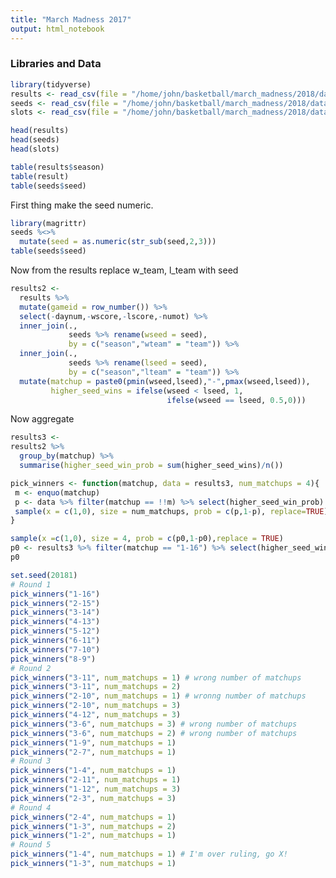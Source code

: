 ```yaml
---
title: "March Madness 2017"
output: html_notebook
---
```



### Libraries and Data
```r
library(tidyverse)
results <- read_csv(file = "/home/john/basketball/march_madness/2018/data/tourney_results.csv")
seeds <- read_csv(file = "/home/john/basketball/march_madness/2018/data/tourney_seeds.csv")
slots <- read_csv(file = "/home/john/basketball/march_madness/2018/data/tourney_slots.csv")
```

```r
head(results)
head(seeds)
head(slots)
```

```r
table(results$season)
table(result)
table(seeds$seed)
```

First thing make the seed numeric. 
```r
library(magrittr)
seeds %<>%
  mutate(seed = as.numeric(str_sub(seed,2,3)))
table(seeds$seed)
```

Now from the results replace w_team, l_team with seed

```r
results2 <-
  results %>%
  mutate(gameid = row_number()) %>%
  select(-daynum,-wscore,-lscore,-numot) %>%
  inner_join(.,
             seeds %>% rename(wseed = seed), 
             by = c("season","wteam" = "team")) %>%
  inner_join(.,
             seeds %>% rename(lseed = seed),
             by = c("season","lteam" = "team")) %>%
  mutate(matchup = paste0(pmin(wseed,lseed),"-",pmax(wseed,lseed)),
         higher_seed_wins = ifelse(wseed < lseed, 1,
                                   ifelse(wseed == lseed, 0.5,0)))
```

Now aggregate

```r
results3 <-
results2 %>%
  group_by(matchup) %>%
  summarise(higher_seed_win_prob = sum(higher_seed_wins)/n())
```

```r
pick_winners <- function(matchup, data = results3, num_matchups = 4){
 m <- enquo(matchup)
 p <- data %>% filter(matchup == !!m) %>% select(higher_seed_win_prob) %>% unlist() %>% unname()
 sample(x = c(1,0), size = num_matchups, prob = c(p,1-p), replace=TRUE)
}

sample(x =c(1,0), size = 4, prob = c(p0,1-p0),replace = TRUE)
p0 <- results3 %>% filter(matchup == "1-16") %>% select(higher_seed_win_prob) %>% unlist() %>% unname()
p0
```


```r
set.seed(20181)
# Round 1
pick_winners("1-16")
pick_winners("2-15")
pick_winners("3-14")
pick_winners("4-13")
pick_winners("5-12")
pick_winners("6-11")
pick_winners("7-10")
pick_winners("8-9")
# Round 2
pick_winners("3-11", num_matchups = 1) # wrong number of matchups
pick_winners("3-11", num_matchups = 2)
pick_winners("2-10", num_matchups = 1) # wronng number of matchups
pick_winners("2-10", num_matchups = 3)
pick_winners("4-12", num_matchups = 3)
pick_winners("3-6", num_matchups = 3) # wrong number of matchups
pick_winners("3-6", num_matchups = 2) # wrong number of matchups
pick_winners("1-9", num_matchups = 1) 
pick_winners("2-7", num_matchups = 1) 
# Round 3
pick_winners("1-4", num_matchups = 1) 
pick_winners("2-11", num_matchups = 1) 
pick_winners("1-12", num_matchups = 3) 
pick_winners("2-3", num_matchups = 3) 
# Round 4
pick_winners("2-4", num_matchups = 1) 
pick_winners("1-3", num_matchups = 2) 
pick_winners("1-2", num_matchups = 1) 
# Round 5
pick_winners("1-4", num_matchups = 1) # I'm over ruling, go X!
pick_winners("1-3", num_matchups = 1) 
```

